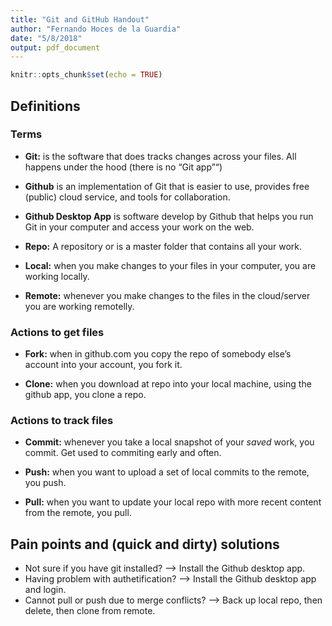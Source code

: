 ```yaml
---
title: "Git and GitHub Handout"
author: "Fernando Hoces de la Guardia"
date: "5/8/2018"
output: pdf_document
---
```


```r
knitr::opts_chunk$set(echo = TRUE)
```

## Definitions 

### Terms  

- **Git:** is the software that does tracks changes across your files. All happens under the hood (there is no "Git app"")  

- **Github** is an implementation of Git that is easier to use, provides free (public) cloud service, and tools for collaboration.   

- **Github Desktop App** is software develop by Github that helps you run Git in your computer and access your work on the web.   

- **Repo:** A repository or is a master folder that contains all your work.   

- **Local:** when you make changes to your files in your computer, you are working locally.    

- **Remote:** whenever you make changes to the files in the cloud/server you are working remotelly.   

### Actions to get files

- **Fork:** when in github.com you copy the repo of somebody else's account into your account, you fork it.     

- **Clone:** when you download at repo into your local machine, using the github app, you clone a repo.     

### Actions to track files    

- **Commit:** whenever you take a local snapshot of your *saved* work, you commit. Get used to commiting early and often.     

- **Push:** when you want to upload a set of local commits to the remote, you push.   

- **Pull:** when you want to update your local repo with more recent content from the remote, you pull. 


## Pain points and (quick and dirty) solutions

- Not sure if you have git installed? --> Install the Github desktop app.   
- Having problem with authetification?  --> Install the Github desktop app and login.   
- Cannot pull or push due to merge conflicts? --> Back up local repo, then delete, then clone from remote. 



